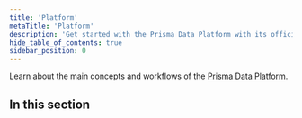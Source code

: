```yaml
---
title: 'Platform'
metaTitle: 'Platform'
description: 'Get started with the Prisma Data Platform with its official documentation, and learn more about its features with reference documentation, guides, and more.'
hide_table_of_contents: true
sidebar_position: 0
---
```


<TopBlock>

Learn about the main concepts and workflows of the [Prisma Data Platform](https://prisma.io/data-platform/).

</TopBlock>

## In this section

<Subsections depth="3" />
